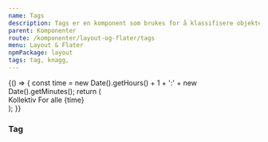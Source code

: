 ```yaml
---
name: Tags
description: Tags er en komponent som brukes for å klassifisere objekter.
parent: Komponenter
route: /komponenter/layout-og-flater/tags
menu: Layout & Flater
npmPackage: layout
tags: tag, knagg,
---
```



<PageHeader />

<Playground>
  {() => {
    const time = new Date().getHours() + 1 + ':' + new Date().getMinutes();
    return (
      <div style={{ display: 'flex', justifyContent: 'space-between' }}>
        <Tag>Kollektiv</Tag>
        <Tag>For alle</Tag>
        <Tag>
          <ClockIcon inline /> {time}
        </Tag>
        <Tag>
          <ClockIcon inline />
        </Tag>
      </div>
    );
  }}
</Playground>

### Tag

<ImportStatement imports="Tag" />
<Props of={Tag} />

